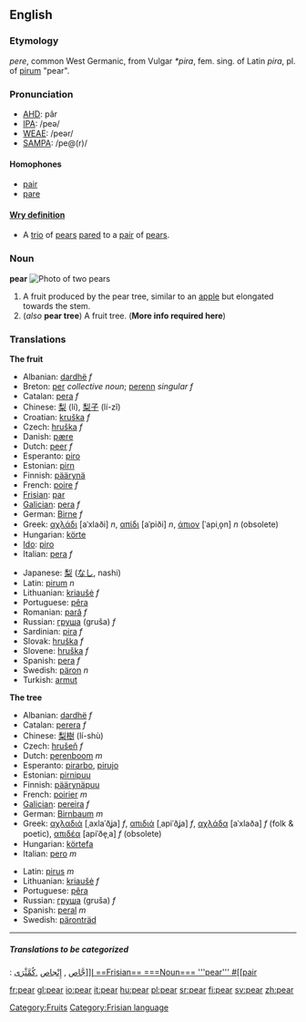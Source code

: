 ==English==
===Etymology===

{{OE.}} ''pere'', common West Germanic, from Vulgar {{L.}} ''*pira'', fem. sing. of Latin ''pira'', pl. of [[pirum]] "pear".

===Pronunciation===
*[[w:AHD|AHD]]: pâr
*[[w:IPA|IPA]]: /peə/
*[[w:WEAE|WEAE]]: /peər/
*[[w:SAMPA|SAMPA]]: /pe@(r)/

==== Homophones ====
*[[pair]]
*[[pare]]
==== [[Wry definition]] ====
* A [[trio]] of [[pear]]s [[pare]]d to a [[pair]] of [[pear]]s.

===Noun===
'''pear'''
[[Image:Pears.jpg|thumb|Photo of two pears]]
[[Category:Fruits]]
#A fruit produced by the pear tree, similar to an [[apple]] but elongated towards the stem.
#(''also'' '''pear tree''') A fruit tree.  ('''More info required here''')

===Translations===
'''The fruit'''
{{top}}
*Albanian: [[dardhë]] ''f''
*Breton: [[per]] ''collective noun''; [[perenn]] ''singular f''
*Catalan: [[pera]] ''f''
*Chinese: [[梨]] (lí), [[梨子]] (lí-zǐ)
*Croatian: [[kruška]] ''f''
*Czech: [[hruška]] ''f''
*Danish: [[pære]]
*Dutch: [[peer]] ''f''
*Esperanto: [[piro]]
*Estonian: [[pirn]]
*Finnish: [[päärynä]]
*French: [[poire]] ''f''
*[[Frisian]]: [[par]]
*[[Galician]]: [[pera]] ''f''
*German: [[Birne]] ''f''
*Greek: [[αχλάδι]] [aˈxlaði] ''n'', [[απίδι]] [aˈpiði] ''n'', [[άπιον]] [ˈapiˌo̞n] ''n'' (obsolete)
*Hungarian: [[körte]]
*[[Ido]]: [[piro]]
*Italian: [[pera]] ''f''
{{mid}}
*Japanese: [[梨]] ([[なし]], nashi)
*Latin: [[pirum]] ''n''
*Lithuanian: [[kriaušė]] ''f''
*Portuguese: [[pêra]]
*Romanian: [[pară]] ''f''
*Russian: [[груша]] (gruša) ''f''
*Sardinian: [[pira]] ''f''
*Slovak: [[hruška]] ''f''
*Slovene: [[hruška]] ''f''
*Spanish: [[pera]] ''f''
*Swedish: [[päron]] ''n''
*Turkish: [[armut]]
{{bottom}}

'''The tree'''
{{top}}
*Albanian: [[dardhë]] ''f''
*Catalan: [[perera]] ''f''
*Chinese: [[梨樹]] (lí-shù)
*Czech: [[hrušeň]] ''f''
*Dutch: [[perenboom]] ''m''
*Esperanto: [[pirarbo]], [[pirujo]]
*Estonian: [[pirnipuu]]
*Finnish: [[päärynäpuu]]
*French: [[poirier]] ''m''
*[[Galician]]: [[pereira]] ''f''
*German: [[Birnbaum]] ''m''
*Greek: [[αχλαδιά]] [ˌaxlaˈðʝa] ''f'', [[απιδιά]] [ˌapiˈðʝa] ''f'', [[αχλάδα]] [aˈxlaða] ''f'' (folk & poetic), [[απιδέα]] [apiˈðe̞ˌa] ''f'' (obsolete)
*Hungarian: [[körte]][[fa]]
*Italian: [[pero]] ''m''
{{mid}}
*Latin: [[pirus]] ''m''
*Lithuanian: [[kriaušė]] ''f''
*Portuguese: [[pêra]]
*Russian: [[груша]] (gruša) ''f''
*Spanish: [[peral]] ''m''
*Swedish: [[päronträd]]
{{bottom}}

{{wikipedia}}
{{Commons}}

----

=====Translations to be categorized=====
{{checktrans}}

{{ttbc|Arabic}}: [[إ[[جَّاص]]  , [[إِنْجاص]]  ,[[ كُمَّثْرَى

==Frisian==
===Noun===
'''pear'''

#[[pair]]

[[Category:Frisian language]]

[[fr:pear]]
[[gl:pear]]
[[io:pear]]
[[it:pear]]
[[hu:pear]]
[[pl:pear]]
[[sr:pear]]
[[fi:pear]]
[[sv:pear]]
[[zh:pear]]